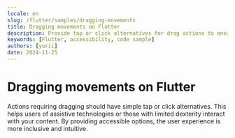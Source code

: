 ```yaml
---
locale: en
slug: /flutter/samples/dragging-movements
title: Dragging movements on Flutter
description: Provide tap or click alternatives for drag actions to ensure accessibility.
keywords: [Flutter, accessibility, code sample]
authors: [yurii]
date: 2024-11-25
---
```


# Dragging movements on Flutter

Actions requiring dragging should have simple tap or click alternatives. This helps users of assistive technologies or those with limited dexterity interact with your content. By providing accessible options, the user experience is more inclusive and intuitive.

<CodeSample id="dragging-movements" platform="flutter" locale="en"/>
